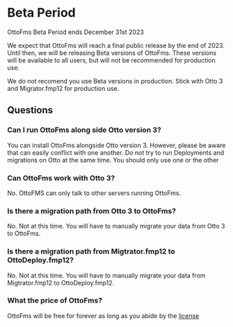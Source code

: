 
# Beta Period

<Callout type="info">OttoFms Beta Period ends December 31st 2023</Callout>

We expect that OttoFms will reach a final public release by the end of 2023. Until then, we will be releasing Beta versions of OttoFms. These versions will be available to all users, but will not be recommended for production use.

<Callout type="warning">
	We do not recomend you use Beta versions in production. Stick with Otto 3 and
	Migrator.fmp12 for production use.
</Callout>

## Questions

### Can I run OttoFms along side Otto version 3?

You can install OttoFms alongside Otto version 3. However, please be aware that can easily conflict with one another. Do not try to run Deployments and migrations on Otto at the same time. You should only use one or the other

### Can OttoFms work with Otto 3?

No. OttoFMS can only talk to other servers running OttoFms.

### Is there a migration path from Otto 3 to OttoFms?

No. Not at this time. You will have to manually migrate your data from Otto 3 to OttoFms.

### Is there a migration path from Migtrator.fmp12 to OttoDeploy.fmp12?

No. Not at this time. You will have to manually migrate your data from Migtrator.fmp12 to OttoDeploy.fmp12.

### What the price of OttoFms?

OttoFms will be free for forever as long as you abide by the [license](/license)
